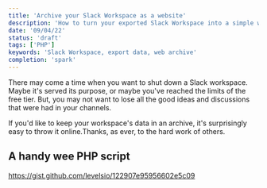 ```yaml
---
title: 'Archive your Slack Workspace as a website'
description: 'How to turn your exported Slack Workspace into a simple website'
date: '09/04/22'
status: 'draft'
tags: ['PHP']
keywords: 'Slack Workspace, export data, web archive'
completion: 'spark'
---
```


<Dropcap>There</Dropcap> may come a time when you want to shut down a Slack workspace. Maybe it's served its purpose,
or maybe you've reached the limits of the free tier. But, you may not want to lose all the good ideas and discussions that
were had in your channels.

If  you'd like to keep your workspace's data in an archive,
it's surprisingly easy to throw it online.<MarginNote id={1}>Thanks, as ever, to the hard work of others.</MarginNote>

## A handy wee PHP script

https://gist.github.com/levelsio/122907e95956602e5c09